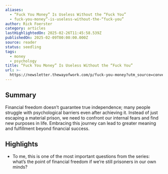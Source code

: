 ```yaml
---
aliases:
  - “Fuck You Money” Is Useless Without the “Fuck You”
  - fuck-you-money”-is-useless-without-the-“fuck-you”
author: Rick Foerster
category: articles
lastHighlightedOn: 2025-02-26T11:45:58.539Z
publishedOn: 2025-02-09T00:00:00.000Z
source: reader
status: seedling
tags:
  - money
  - psychology
title: “Fuck You Money” Is Useless Without the “Fuck You”
url: >-
  https://newsletter.thewayofwork.com/p/fuck-you-money?utm_source=convertkit&utm_medium=email&utm_campaign=They%27re%20rich%20(but%20not%20free)%20-%2016701101
---
```

## Summary

Financial freedom doesn’t guarantee true independence; many people struggle with psychological barriers even after achieving it. Instead of just escaping a material prison, we need to confront our internal fears and find new purposes in life. Embracing this journey can lead to greater meaning and fulfillment beyond financial success.

## Highlights

- To me, this is one of the most important questions from the series: what’s the point of financial freedom if we’re still prisoners in our own minds?

